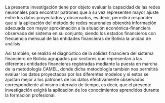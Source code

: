 
\newpage
\section*{INTRODUCCIÓN}
\phantomsection\addcontentsline{toc}{frontms}{INTRODUCCIÓN}
\thispagestyle{empty}
La presente investigación tiene por objeto evaluar la capacidad de las redes neuronales para encontrar patrones que a su vez representen mayor ajuste entre los datos proyectados y observados, es decir, permitirá responder que si la aplicación del método de redes neuronales obtendrá información adecuada con mayor aproximación a la situación económica-financiera observada del sistema en su conjunto, siendo los estados financieros con frecuencia mensual de las entidades financieras de Bolivia la unidad de análisis.

Así también, se realizó el diagnóstico de la solidez financiera del sistema financiero de Bolivia agrupados por sectores que representan a las diferentes entidades financieras registradas mediante la puesta en marcha de la metodología CAMEL, donde dicha metodología también nos permitirá evaluar los datos proyectados por los diferentes modelos y si estos se ajustan mejor a los patrones de los datos efectivamente observados correspondiente al mismo intervalo de tiempo, es decir, que el presente investigación exigirá la aplicación de los conocimientos aprendidos durante la formación profesional.

